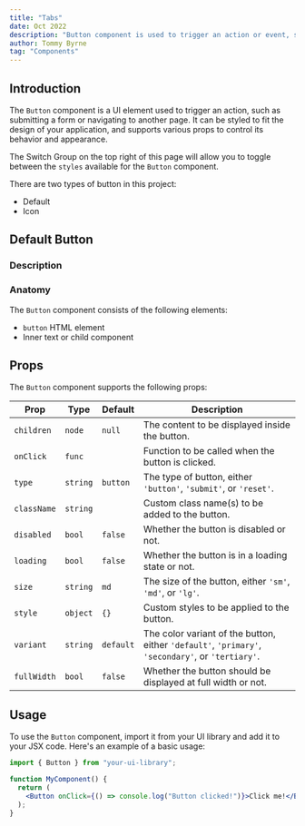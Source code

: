```yaml
---
title: "Tabs"
date: Oct 2022
description: "Button component is used to trigger an action or event, such as submitting a form, opening a Dialog, canceling an action, or performing a delete operation. All props, variants and my use cases are listed below."
author: Tommy Byrne
tag: "Components"
---
```


## Introduction

The `Button` component is a UI element used to trigger an action, such as submitting a form or navigating to another page. It can be styled to fit the design of your application, and supports various props to control its behavior and appearance.

The Switch Group on the top right of this page will allow you to toggle between the `styles` available for the `Button` component.

There are two types of button in this project:

- Default
- Icon

## Default Button

### Description

### Anatomy

The `Button` component consists of the following elements:

- `button` HTML element
- Inner text or child component

## Props

The `Button` component supports the following props:

| Prop        | Type     | Default   | Description                                                                                       |
| ----------- | -------- | --------- | ------------------------------------------------------------------------------------------------- |
| `children`  | `node`   | `null`    | The content to be displayed inside the button.                                                    |
| `onClick`   | `func`   |           | Function to be called when the button is clicked.                                                 |
| `type`      | `string` | `button`  | The type of button, either `'button'`, `'submit'`, or `'reset'`.                                  |
| `className` | `string` |           | Custom class name(s) to be added to the button.                                                   |
| `disabled`  | `bool`   | `false`   | Whether the button is disabled or not.                                                            |
| `loading`   | `bool`   | `false`   | Whether the button is in a loading state or not.                                                  |
| `size`      | `string` | `md`      | The size of the button, either `'sm'`, `'md'`, or `'lg'`.                                         |
| `style`     | `object` | `{}`      | Custom styles to be applied to the button.                                                        |
| `variant`   | `string` | `default` | The color variant of the button, either `'default'`, `'primary'`, `'secondary'`, or `'tertiary'`. |
| `fullWidth` | `bool`   | `false`   | Whether the button should be displayed at full width or not.                                      |

## Usage

To use the `Button` component, import it from your UI library and add it to your JSX code. Here's an example of a basic usage:

```jsx
import { Button } from "your-ui-library";

function MyComponent() {
  return (
    <Button onClick={() => console.log("Button clicked!")}>Click me!</Button>
  );
}
```
